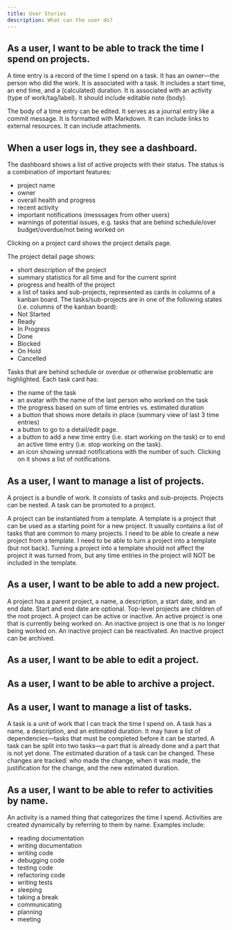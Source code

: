 ```yaml
---
title: User Stories
description: What can the user do?
---
```

## As a user, I want to be able to track the time I spend on projects.

A time entry is a record of the time I spend on a task.
It has an owner—the person who did the work.
It is associated with a task.
It includes a start time, an end time, and a (calculated) duration.
It is associated with an activity (type of work/tag/label).
It should include editable note (body).

The body of a time entry can be edited.
It serves as a journal entry like a commit message.
It is formatted with Markdown.
It can include links to external resources.
It can include attachments.


## When a user logs in, they see a dashboard.
The dashboard shows a list of active projects with their status.
The status is a combination of important features:
* project name
* owner
* overall health and progress
* recent activity
* important notifications (messsages from other users)
* warnings of potential issues, e.g. tasks that are behind schedule/over budget/overdue/not being worked on

Clicking on a project card shows the project details page.

The project detail page shows:
* short description of the project
* summary statistics for all time and for the current sprint
* progress and health of the project
* a list of tasks and sub-projects, represented as cards in columns of a kanban board.
The tasks/sub-projects are in one of the following states (i.e. columns of the kanban board):
* Not Started
* Ready
* In Progress
* Done
* Blocked
* On Hold
* Cancelled

Tasks that are behind schedule or overdue or otherwise problematic are highlighted.
Each task card has:
* the name of the task
* an avatar with the name of the last person who worked on the task
* the progress based on sum of time entries vs. estimated duration
* a button that shows more details in place (summary view of last 3 time entries)
* a button to go to a detail/edit page.
* a button to add a new time entry (i.e. start working on the task) or to end an active time entry (i.e. stop working on the task).
* an icon showing unread notifications with the number of such. Clicking on it shows a list of notifications.




## As a user, I want to manage a list of projects.
A project is a bundle of work. It consists of tasks and sub-projects.
Projects can be nested. A task can be promoted to a project.

A project can be instantiated from a template. A template is a project that can be used as a starting point for a new project. It usually contains a list of tasks that are common to many projects. I need to be able to create a new project from a template. I need to be able to turn a project into a template (but not back). Turning a project into a template should not affect the project it was turned from, but any time entries in the project will NOT be included in the template.

## As a user, I want to be able to add a new project.
A project has a parent project, a name, a description, a start date, and an end date.
Start and end date are optional.
Top-level projects are children of the root project.
A project can be active or inactive.
An active project is one that is currently being worked on.
An inactive project is one that is no longer being worked on.
An inactive project can be reactivated.
An inactive project can be archived.


## As a user, I want to be able to edit a project.
## As a user, I want to be able to archive a project.

## As a user, I want to manage a list of tasks.
A task is a unit of work that I can track the time I spend on.
A task has a name, a description, and an estimated duration.
It may have a list of dependencies—tasks that must be completed before it can be started.
A task can be split into two tasks—a part that is already done and a part that is not yet done.
The estimated duration of a task can be changed. These changes are tracked: who made the change, when it was made, the justification for the change, and the new estimated duration.




## As a user, I want to be able to refer to activities by name.
An activity is a named thing that categorizes the time I spend. 
Activities are created dynamically by referring to them by name. 
Examples include: 

* reading documentation
* writing documentation
* writing code
* debugging code
* testing code
* refactoring code
* writing tests
* sleeping
* taking a break
* communicating
* planning
* meeting


